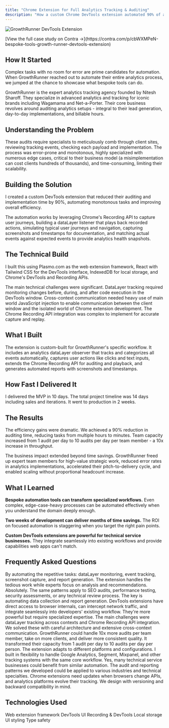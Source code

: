 ```yaml
---
title: "Chrome Extension for Full Analytics Tracking & Auditing"
description: "How a custom Chrome DevTools extension automated 90% of analytics auditing for GrowthRunner, transforming hours of manual tracking verification into minutes"
---
```


<script type="application/ld+json">
  {`{
  "@context": "https://schema.org",
  "@type": "Article",
  "headline": "GrowthRunner DevTools Chrome Extension Case Study",
  "description": "How WithSeismic built a Chrome DevTools extension that automated 90% of analytics auditing for GrowthRunner",
  "url": "https://withseismic.com/case-studies/growthrunner-devtools",
  "author": {
    "@type": "Organization",
    "name": "WithSeismic"
  },
  "publisher": {
    "@type": "Organization",
    "name": "WithSeismic"
  },
  "about": {
    "@type": "SoftwareApplication",
    "name": "GrowthRunner DevTools",
    "applicationCategory": "DeveloperApplication",
    "operatingSystem": "Chrome"
  }
}`}
</script>

<img
  src="/images/growthrunner.png"
  alt="GrowthRunner DevTools Extension"
  className="rounded-lg"
/>

<Note>
  [View the full case study on Contra
  →](https://contra.com/p/cbWXMPeN-bespoke-tools-growth-runner-devtools-extension)
</Note>

## How It Started

Complex tasks with no room for error are prime candidates for automation. When GrowthRunner reached out to automate their entire analytics process, we jumped at the chance to showcase what bespoke tools can do.

GrowthRunner is the expert analytics tracking agency founded by Nitesh Sharoff. They specialize in advanced analytics and tracking for iconic brands including Wagamama and Net-a-Porter. Their core business revolves around auditing analytics setups - integral to their lead generation, day-to-day implementations, and billable hours.

## Understanding the Problem

These audits require specialists to meticulously comb through client sites, reviewing tracking events, checking each payload and implementation. The process was error-prone and monotonous, highly specialized with numerous edge cases, critical to their business model (a misimplementation can cost clients hundreds of thousands), and time-consuming, limiting their scalability.

## Building the Solution

I created a custom DevTools extension that reduced their auditing and implementation time by 90%, automating monotonous tasks and improving overall efficiency.

The automation works by leveraging Chrome's Recording API to capture user journeys, building a dataLayer listener that plays back recorded actions, simulating typical user journeys and navigation, capturing screenshots and timestamps for documentation, and matching actual events against expected events to provide analytics health snapshots.

## The Technical Build

I built this using Plasmo.com as the web extension framework, React with Tailwind CSS for the DevTools interface, IndexedDB for local storage, and Chrome's DevTools and Recording APIs.

The main technical challenges were significant. DataLayer tracking required monitoring changes before, during, and after code execution in the DevTools window. Cross-context communication needed heavy use of main world JavaScript injection to enable communication between the client window and the isolated world of Chrome extension development. The Chrome Recording API integration was complex to implement for accurate capture and replay.

## What I Built

The extension is custom-built for GrowthRunner's specific workflow. It includes an analytics dataLayer observer that tracks and categorizes all events automatically, captures user actions like clicks and text inputs, extends the Chrome Recording API for auditing and playback, and generates automated reports with screenshots and timestamps.

## How Fast I Delivered It

I delivered the MVP in 10 days. The total project timeline was 14 days including sales and iterations. It went to production in 2 weeks.

## The Results

The efficiency gains were dramatic. We achieved a 90% reduction in auditing time, reducing tasks from multiple hours to minutes. Team capacity increased from 1 audit per day to 10 audits per day per team member - a 10x increase in throughput.

The business impact extended beyond time savings. GrowthRunner freed up expert team members for high-value strategic work, reduced error rates in analytics implementations, accelerated their pitch-to-delivery cycle, and enabled scaling without proportional headcount increase.

## What I Learned

**Bespoke automation tools can transform specialized workflows.** Even complex, edge-case-heavy processes can be automated effectively when you understand the domain deeply enough.

**Two weeks of development can deliver months of time savings.** The ROI on focused automation is staggering when you target the right pain points.

**Custom DevTools extensions are powerful for technical service businesses.** They integrate seamlessly into existing workflows and provide capabilities web apps can't match.

## Frequently Asked Questions

<AccordionGroup>
  <Accordion title="How did you achieve 90% time reduction in analytics auditing?">
    By automating the repetitive tasks: dataLayer monitoring, event tracking, screenshot capture, and report generation. The extension handles the tedious work while experts focus on analysis and recommendations.
  </Accordion>

  <Accordion title="Could this approach work for other technical audits?">
    Absolutely. The same patterns apply to SEO audits, performance testing, security assessments, or any technical review process. The key is automating data collection and report generation.
  </Accordion>

  <Accordion title="What makes a Chrome DevTools extension different from a web app?">
    DevTools extensions have direct access to browser internals, can intercept network traffic, and integrate seamlessly into developers' existing workflow. They're more powerful but require specialized expertise.
  </Accordion>

  <Accordion title="How complex was the technical implementation?">
    The main challenges were dataLayer tracking across contexts and Chrome Recording API integration. We solved these with careful architecture and extensive cross-context communication.
  </Accordion>

  <Accordion title="What was the business impact beyond time savings?">
    GrowthRunner could handle 10x more audits per team member, take on more clients, and deliver more consistent quality. It transformed their capacity from 1 audit per day to 10 audits per day per person.
  </Accordion>

  <Accordion title="How did you handle the complexity of different analytics setups?">
    The extension adapts to different platforms and configurations. I built in flexibility to handle Google Analytics, Segment, Mixpanel, and other tracking systems with the same core workflow.
  </Accordion>

  <Accordion title="Could this be turned into a SaaS product?">
    Yes, many technical service businesses could benefit from similar automation. The audit and reporting patterns we developed could be applied to various industries and technical specialties.
  </Accordion>

  <Accordion title="What ongoing maintenance does a tool like this require?">
    Chrome extensions need updates when browsers change APIs, and analytics platforms evolve their tracking. We design with versioning and backward compatibility in mind.
  </Accordion>
</AccordionGroup>

## Technologies Used

<CardGroup cols={3}>
  <Card title="Plasmo" icon="puzzle">
    Web extension framework
  </Card>
  <Card title="React" icon="react">
    DevTools UI
  </Card>
  <Card title="Chrome APIs" icon="chrome">
    Recording & DevTools
  </Card>
  <Card title="IndexedDB" icon="database">
    Local storage
  </Card>
  <Card title="Tailwind" icon="palette">
    UI styling
  </Card>
  <Card title="TypeScript" icon="code">
    Type safety
  </Card>
</CardGroup>
